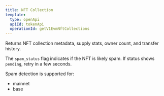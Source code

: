 ```yaml
---
title: NFT Collection
template:
  type: openApi
  apiId: tokenApi
  operationId: getV1EvmNftCollections
---
```


Returns NFT collection metadata, supply stats, owner count, and transfer history.

The `spam_status` flag indicates if the NFT is likely spam. If status shows `pending`, retry in a few seconds.

Spam detection is supported for:

* mainnet
* base
